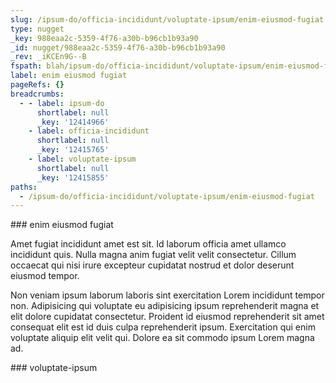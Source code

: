 ```yaml
---
slug: /ipsum-do/officia-incididunt/voluptate-ipsum/enim-eiusmod-fugiat
type: nugget
_key: 988eaa2c-5359-4f76-a30b-b96cb1b93a90
_id: nugget/988eaa2c-5359-4f76-a30b-b96cb1b93a90
_rev: _iKCEn9G--B
fspath: blah/ipsum-do/officia-incididunt/voluptate-ipsum/enim-eiusmod-fugiat.md
label: enim eiusmod fugiat
pageRefs: {}
breadcrumbs:
  - - label: ipsum-do
      shortlabel: null
      _key: '12414966'
    - label: officia-incididunt
      shortlabel: null
      _key: '12415765'
    - label: voluptate-ipsum
      shortlabel: null
      _key: '12415855'
paths:
  - /ipsum-do/officia-incididunt/voluptate-ipsum/enim-eiusmod-fugiat
---
```


<NuggetArea>
<Nugget slug="/ipsum-do/officia-incididunt/voluptate-ipsum/enim-eiusmod-fugiat" type="nugget" _key="988eaa2c-5359-4f76-a30b-b96cb1b93a90" _id="nugget/988eaa2c-5359-4f76-a30b-b96cb1b93a90" _rev="_iKCEn9G--B" fspath="blah/ipsum-do/officia-incididunt/voluptate-ipsum/enim-eiusmod-fugiat.md" label="enim eiusmod fugiat" paths="/ipsum-do/officia-incididunt/voluptate-ipsum/enim-eiusmod-fugiat">
<NuggetBody>
### enim eiusmod fugiat

Amet fugiat incididunt amet est sit. Id laborum officia amet ullamco incididunt quis. Nulla magna anim fugiat velit velit consectetur. Cillum occaecat qui nisi irure excepteur cupidatat nostrud et dolor deserunt eiusmod tempor.

Non veniam ipsum laborum laboris sint exercitation Lorem incididunt tempor non. Adipisicing qui voluptate eu adipisicing ipsum reprehenderit magna et elit dolore cupidatat consectetur. Proident id eiusmod reprehenderit sit amet consequat elit est id duis culpa reprehenderit ipsum. Exercitation qui enim voluptate aliquip elit velit qui. Dolore ea sit commodo ipsum Lorem magna ad.

</NuggetBody>
<Breadcrumbs>
<Crumbs>
<Crumb _key="12414966" label="ipsum-do" /><Crumb _key="12415765" label="officia-incididunt" /><Crumb _key="12415855" label="voluptate-ipsum" />
</Crumbs>
</Breadcrumbs>
</Nugget>

<NuggetsInbound>
</NuggetsInbound>
<NuggetsOutbound>
</NuggetsOutbound>
</NuggetArea>
<PassagesInbound>
<Passage direction="inbound" type="passage" _key="12415855" _id="passage/12415855" _rev="_iKCEn9G--A" label="voluptate-ipsum" passage="voluptate-ipsum" fspath="blah/ipsum-do/officia-incididunt/voluptate-ipsum" paths="/ipsum-do/officia-incididunt/voluptate-ipsum" slug="/ipsum-do/officia-incididunt/voluptate-ipsum">
<NuggetBody>
### voluptate-ipsum

</NuggetBody>
<Breadcrumbs>
<Crumbs>
<Crumb _key="12414966" label="ipsum-do" /><Crumb _key="12415765" label="officia-incididunt" />
</Crumbs>
</Breadcrumbs>
</Passage>

</PassagesInbound>
<PassagesOutbound>
</PassagesOutbound>